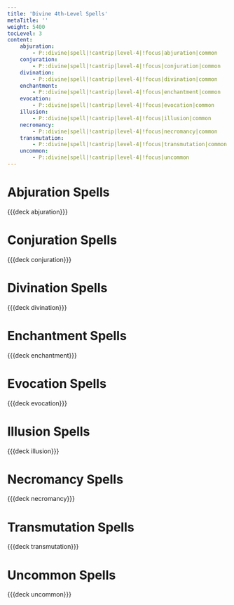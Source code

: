 ```yaml
---
title: 'Divine 4th-Level Spells'
metaTitle: ''
weight: 5400
tocLevel: 3
content:
    abjuration:
        - P::divine|spell|!cantrip|level-4|!focus|abjuration|common
    conjuration:
        - P::divine|spell|!cantrip|level-4|!focus|conjuration|common
    divination:
        - P::divine|spell|!cantrip|level-4|!focus|divination|common
    enchantment:
        - P::divine|spell|!cantrip|level-4|!focus|enchantment|common
    evocation:
        - P::divine|spell|!cantrip|level-4|!focus|evocation|common
    illusion:
        - P::divine|spell|!cantrip|level-4|!focus|illusion|common
    necromancy:
        - P::divine|spell|!cantrip|level-4|!focus|necromancy|common
    transmutation:
        - P::divine|spell|!cantrip|level-4|!focus|transmutation|common
    uncommon:
        - P::divine|spell|!cantrip|level-4|!focus|uncommon
---
```


# Abjuration Spells

{{{deck abjuration}}}

# Conjuration Spells

{{{deck conjuration}}}

# Divination Spells

{{{deck divination}}}

# Enchantment Spells

{{{deck enchantment}}}

# Evocation Spells

{{{deck evocation}}}

# Illusion Spells

{{{deck illusion}}}

# Necromancy Spells

{{{deck necromancy}}}

# Transmutation Spells

{{{deck transmutation}}}

# Uncommon Spells

{{{deck uncommon}}}
